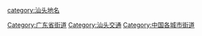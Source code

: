 [[category:汕头地名|category:汕头地名]]
[[Category:广东省街道|Category:广东省街道]]
[[Category:汕头交通|Category:汕头交通]]
[[Category:中国各城市街道|Category:中国各城市街道]]